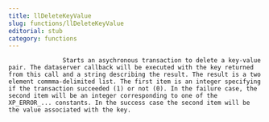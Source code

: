 ```yaml
---
title: llDeleteKeyValue
slug: functions/llDeleteKeyValue
editorial: stub
category: functions
---
```


<LSLFunction name="llDeleteKeyValue"/>



                   Starts an asychronous transaction to delete a key-value pair. The dataserver callback will be executed with the key returned from this call and a string describing the result. The result is a two element commma-delimited list. The first item is an integer specifying if the transaction succeeded (1) or not (0). In the failure case, the second item will be an integer corresponding to one of the XP_ERROR_... constants. In the success case the second item will be the value associated with the key.

                
